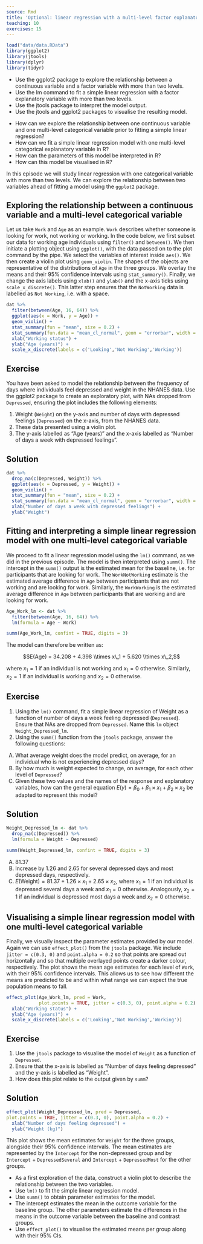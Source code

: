 ```yaml
---
source: Rmd
title: 'Optional: linear regression with a multi-level factor explanatory variable'
teaching: 10
exercises: 15
---
```


```r
load("data/data.RData")
library(ggplot2)
library(jtools)
library(dplyr)
library(tidyr)
```

::::::::::::::::::::::::::::::::::::::: objectives

- Use the ggplot2 package to explore the relationship between a continuous variable and a factor variable with more than two levels.
- Use the lm command to fit a simple linear regression with a factor explanatory variable with more than two levels.
- Use the jtools package to interpret the model output.
- Use the jtools and ggplot2 packages to visualise the resulting model.

::::::::::::::::::::::::::::::::::::::::::::::::::

:::::::::::::::::::::::::::::::::::::::: questions

- How can we explore the relationship between one continuous variable and one multi-level categorical variable prior to fitting a simple linear regression?
- How can we fit a simple linear regression model with one multi-level categorical explanatory variable in R?
- How can the parameters of this model be interpreted in R?
- How can this model be visualised in R?

::::::::::::::::::::::::::::::::::::::::::::::::::

In this episode we will study linear regression with one categorical variable with more than two levels. We can explore the relationship between two variables ahead of fitting a model using the `ggplot2` package.

## Exploring the relationship between a continuous variable and a multi-level categorical variable

Let us take `Work` and `Age` as an example. `Work` describes whether someone is looking for work, not working or working. In the code below, we first subset our data for working age individuals using `filter()` and `between()`. We then initiate a plotting object using `ggplot()`, with the data passed on to the plot command by the pipe. We select the variables of interest inside `aes()`. We then create a violin plot using `geom_violin`. The shapes of the objects are representative of the distributions of `Age` in the three groups. We overlay the means and their 95% confidence intervals using `stat_summary()`. Finally, we change the axis labels using `xlab()` and `ylab()` and the x-axis ticks using `scale_x_discrete()`. This latter step ensures that the `NotWorking` data is labelled as `Not Working`, i.e. with a space.

```r
dat %>%
  filter(between(Age, 16, 64)) %>%
  ggplot(aes(x = Work, y = Age)) +
  geom_violin() + 
  stat_summary(fun = "mean", size = 0.2) +
  stat_summary(fun.data = "mean_cl_normal", geom = "errorbar", width = 0.2) + 
  xlab("Working status") + 
  ylab("Age (years)") +
  scale_x_discrete(labels = c('Looking','Not Working','Working'))
```

:::::::::::::::::::::::::::::::::::::::  challenge

## Exercise

You have been asked to model the relationship between the frequency of
days where individuals feel depressed and weight in the NHANES data.
Use the ggplot2 package to create an exploratory plot, with NAs dropped from `Depressed`,
ensuring the plot includes the following elements:

1. Weight (`Weight`) on the y-axis and number of days with
  depressed feelings (`Depressed`) on the x-axis, from the NHANES data.
2. These data presented using a violin plot.
3. The y-axis labelled as "Age (years)" and the x-axis labelled as
  "Number of days a week with depressed feelings".

:::::::::::::::  solution

## Solution

```r
dat %>%
  drop_na(c(Depressed, Weight)) %>%
  ggplot(aes(x = Depressed, y = Weight)) +
  geom_violin() +
  stat_summary(fun = "mean", size = 0.2) +
  stat_summary(fun.data = "mean_cl_normal", geom = "errorbar", width = 0.2) +
  xlab("Number of days a week with depressed feelings") +
  ylab("Weight")
```

:::::::::::::::::::::::::

::::::::::::::::::::::::::::::::::::::::::::::::::

## Fitting and interpreting a simple linear regression model with one multi-level categorical variable

We proceed to fit a linear regression model using the `lm()` command, as we did in the previous episode. The model is then interpreted using `summ()`. The intercept in the `summ()` output is the estimated mean for the baseline, i.e. for participants that are looking for work. The `WorkNotWorking` estimate is the estimated average difference in `Age` between participants that are not working and are looking for work. Similarly, the `WorkWorking` is the estimated average difference in `Age` between participants that are working and are looking for work.

```r
Age_Work_lm <- dat %>%
  filter(between(Age, 16, 64)) %>%
  lm(formula = Age ~ Work)

summ(Age_Work_lm, confint = TRUE, digits = 3)
```

The model can therefore be written as:

$$E(Age) = 34.208 + 4.398 \\times x\_1 + 5.620 \\times x\_2,$$

where $x_1 = 1$ if an individual is not working and $x_1 = 0$ otherwise.
Similarly, $x_2 = 1$ if an individual is working and $x_2 = 0$ otherwise.

:::::::::::::::::::::::::::::::::::::::  challenge

## Exercise

1. Using the `lm()` command, fit a simple linear regression of Weight
  as a function of number of days a week feeling depressed (`Depressed`).
  Ensure that NAs are dropped from `Depressed`. Name this `lm` object `Weight_Depressed_lm`.
2. Using the `summ()` function from the `jtools` package,
  answer the following questions:

A) What average weight does the model predict, on average,
for an individual who is not experiencing depressed days?  
B) By how much is weight expected to change,
on average, for each other level of `Depressed`?  
C) Given these two values and the names of the response and explanatory
variables, how can the general equation $E(y) = \beta_0 + {\beta}_1
\times x_1 + {\beta}_2 \times x_2$ be adapted to represent this model?

:::::::::::::::  solution

## Solution

```r
Weight_Depressed_lm <- dat %>%
  drop_na(c(Depressed)) %>%
  lm(formula = Weight ~ Depressed)

summ(Weight_Depressed_lm, confint = TRUE, digits = 3)
```

A) 81.37  
B) Increase by 1.26 and 2.65 for several depressed days and most
depressed days, respectively.  
C) $E(\text{Weight}) = 81.37 + 1.26 \times x_1 +
2.65 \times x_2$,
where $x_1 = 1$ if an individual is depressed several days a week
and $x_1 = 0$ otherwise. Analogously,
$x_2 = 1$ if an individual is depressed most days a week and
$x_2 = 0$ otherwise.

:::::::::::::::::::::::::

::::::::::::::::::::::::::::::::::::::::::::::::::

## Visualising a simple linear regression model with one multi-level categorical variable

Finally, we visually inspect the parameter estimates provided by our model. Again we can use `effect_plot()` from the `jtools` package. We include `jitter = c(0.3, 0)` and `point.alpha = 0.2` so that points are spread out horizontally and so that multiple overlayed points create a darker colour, respectively. The plot shows the mean age estimates for each level of `Work`, with their 95% confidence intervals. This allows us to see how different the means are predicted to be and within what range we can expect the true population means to fall.

```r
effect_plot(Age_Work_lm, pred = Work,
            plot.points = TRUE, jitter = c(0.3, 0), point.alpha = 0.2) +
  xlab("Working status") + 
  ylab("Age (years)") +
  scale_x_discrete(labels = c('Looking','Not Working','Working'))
```

:::::::::::::::::::::::::::::::::::::::  challenge

## Exercise

1. Use the `jtools` package to visualise the model of `Weight` as a
  function of `Depressed`.
2. Ensure that the x-axis is labelled as "Number of days feeling depressed"
  and the y-axis is labelled as "Weight".
3. How does this plot relate to the output given by `summ`?

:::::::::::::::  solution

## Solution

```r
effect_plot(Weight_Depressed_lm, pred = Depressed, 
plot.points = TRUE, jitter = c(0.3, 0), point.alpha = 0.2) +
  xlab("Number of days feeling depressed") +
  ylab("Weight (kg)")
```

This plot shows the mean estimates for `Weight` for the three groups,
alongside their 95% confidence intervals. The mean estimates are
represented by the `Intercept` for the non-depressed group and
by `Intercept` + `DepressedSeveral` and `Intercept` + `DepressedMost` for
the other groups.

:::::::::::::::::::::::::

::::::::::::::::::::::::::::::::::::::::::::::::::

:::::::::::::::::::::::::::::::::::::::: keypoints

- As a first exploration of the data, construct a violin plot to describe the relationship between the two variables.
- Use `lm()` to fit the simple linear regression model.
- Use `summ()` to obtain parameter estimates for the model.
- The intercept estimates the mean in the outcome variable for the baseline group. The other parameters estimate the differences in the means in the outcome variable between the baseline and contrast groups.
- Use `effect_plot()` to visualise the estimated means per group along with their 95% CIs.

::::::::::::::::::::::::::::::::::::::::::::::::::



